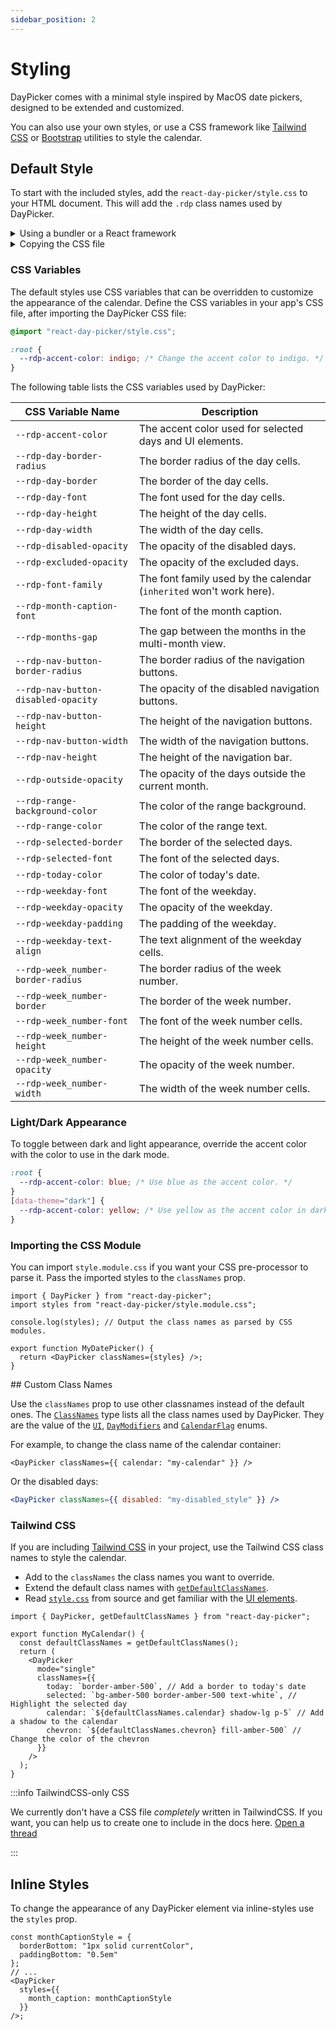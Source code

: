 ```yaml
---
sidebar_position: 2
---
```


# Styling

DayPicker comes with a minimal style inspired by MacOS date pickers, designed to be extended and customized.

You can also use your own styles, or use a CSS framework like [Tailwind CSS](https://tailwindcss.com) or [Bootstrap](https://getbootstrap.com) utilities to style the calendar.

## Default Style

To start with the included styles, add the `react-day-picker/style.css` to your HTML document. This will add the `.rdp` class names used by DayPicker.

<details>
<summary>Using a bundler or a React framework</summary>

If you are using a React framework, such as [Next.js](http://nextjs.org) or [Gatsby](https://www.gatsbyjs.com), or a bundler like Webpack with [css-loader](https://webpack.js.org/loaders/css-loader/), import the CSS file from your app's main JavaScript or TypeScript file:

```tsx title="./App.jsx"
import "react-day-picker/style.css";
```

</details>

<details>
<summary>Copying the CSS file</summary>

If you are not using a bundler, you can copy the CSS file to your project. See [style.css](https://github.com/gpbl/react-day-picker/blob/main/src/style.css) in the DayPicker repository for the source.

```html title="./public/index.html"
<style>
  /* Copy the content of the style.css file here. */
</style>
```

</details>

### CSS Variables

The default styles use CSS variables that can be overridden to customize the appearance of the calendar. Define the CSS variables in your app's CSS file, after importing the DayPicker CSS file:

```css title="./app/global.css"
@import "react-day-picker/style.css";

:root {
  --rdp-accent-color: indigo; /* Change the accent color to indigo. */
}
```

The following table lists the CSS variables used by DayPicker:

| CSS Variable Name                   | Description                                                         |
| ----------------------------------- | ------------------------------------------------------------------- |
| `--rdp-accent-color`                | The accent color used for selected days and UI elements.            |
| `--rdp-day-border-radius`           | The border radius of the day cells.                                 |
| `--rdp-day-border`                  | The border of the day cells.                                        |
| `--rdp-day-font`                    | The font used for the day cells.                                    |
| `--rdp-day-height`                  | The height of the day cells.                                        |
| `--rdp-day-width`                   | The width of the day cells.                                         |
| `--rdp-disabled-opacity`            | The opacity of the disabled days.                                   |
| `--rdp-excluded-opacity`            | The opacity of the excluded days.                                   |
| `--rdp-font-family`                 | The font family used by the calendar (`inherited` won't work here). |
| `--rdp-month-caption-font`          | The font of the month caption.                                      |
| `--rdp-months-gap`                  | The gap between the months in the multi-month view.                 |
| `--rdp-nav-button-border-radius`    | The border radius of the navigation buttons.                        |
| `--rdp-nav-button-disabled-opacity` | The opacity of the disabled navigation buttons.                     |
| `--rdp-nav-button-height`           | The height of the navigation buttons.                               |
| `--rdp-nav-button-width`            | The width of the navigation buttons.                                |
| `--rdp-nav-height`                  | The height of the navigation bar.                                   |
| `--rdp-outside-opacity`             | The opacity of the days outside the current month.                  |
| `--rdp-range-background-color`      | The color of the range background.                                  |
| `--rdp-range-color`                 | The color of the range text.                                        |
| `--rdp-selected-border`             | The border of the selected days.                                    |
| `--rdp-selected-font`               | The font of the selected days.                                      |
| `--rdp-today-color`                 | The color of today's date.                                          |
| `--rdp-weekday-font`                | The font of the weekday.                                            |
| `--rdp-weekday-opacity`             | The opacity of the weekday.                                         |
| `--rdp-weekday-padding`             | The padding of the weekday.                                         |
| `--rdp-weekday-text-align`          | The text alignment of the weekday cells.                            |
| `--rdp-week_number-border-radius`   | The border radius of the week number.                               |
| `--rdp-week_number-border`          | The border of the week number.                                      |
| `--rdp-week_number-font`            | The font of the week number cells.                                  |
| `--rdp-week_number-height`          | The height of the week number cells.                                |
| `--rdp-week_number-opacity`         | The opacity of the week number.                                     |
| `--rdp-week_number-width`           | The width of the week number cells.                                 |

### Light/Dark Appearance

To toggle between dark and light appearance, override the accent color with the color to use in the dark mode.

```css
:root {
  --rdp-accent-color: blue; /* Use blue as the accent color. */
}
[data-theme="dark"] {
  --rdp-accent-color: yellow; /* Use yellow as the accent color in dark mode. */
}
```

### Importing the CSS Module

You can import `style.module.css` if you want your CSS pre-processor to parse it. Pass the imported styles to the `classNames` prop.

```tsx title="./MyDatePicker.jsx"
import { DayPicker } from "react-day-picker";
import styles from "react-day-picker/style.module.css";

console.log(styles); // Output the class names as parsed by CSS modules.

export function MyDatePicker() {
  return <DayPicker classNames={styles} />;
}
```

<BrowserWindow>
  <Examples.CssModules />
</BrowserWindow>
## Custom Class Names

Use the `classNames` prop to use other classnames instead of the default ones. The [`ClassNames`](../api/type-aliases/ClassNames.md) type lists all the class names used by DayPicker. They are the value of the [`UI`](../api/enumerations/UI.md), [`DayModifiers`](../api/enumerations/DayModifier.md) and [`CalendarFlag`](../api/enumerations/CalendarFlag.md) enums.

For example, to change the class name of the calendar container:

```tsx
<DayPicker classNames={{ calendar: "my-calendar" }} />
```

Or the disabled days:

```jsx
<DayPicker classNames={{ disabled: "my-disabled_style" }} />
```

### Tailwind CSS

If you are including [Tailwind CSS](https://tailwindcss.com) in your project, use the Tailwind CSS class names to style the calendar.

- Add to the `classNames` the class names you want to override.
- Extend the default class names with [`getDefaultClassNames`](../api/functions//getDefaultClassNames.md).
- Read [`style.css`](https://github.com/gpbl/react-day-picker/blob/main/src/style.css) from source and get familiar with the [UI elements](../using-daypicker/anatomy.mdx).

```tsx
import { DayPicker, getDefaultClassNames } from "react-day-picker";

export function MyCalendar() {
  const defaultClassNames = getDefaultClassNames();
  return (
    <DayPicker
      mode="single"
      classNames={{
        today: `border-amber-500`, // Add a border to today's date
        selected: `bg-amber-500 border-amber-500 text-white`, // Highlight the selected day
        calendar: `${defaultClassNames.calendar} shadow-lg p-5` // Add a shadow to the calendar
        chevron: `${defaultClassNames.chevron} fill-amber-500` // Change the color of the chevron
      }}
    />
  );
}
```

<BrowserWindow>
  <Examples.TailwindCSS />
</BrowserWindow>

:::info TailwindCSS-only CSS

We currently don't have a CSS file _completely_ written in TailwindCSS. If you want, you can help us to create one to include in the docs here. [Open a thread](https://github.com/gpbl/react-day-picker/discussions/new?category=ideas)

:::

## Inline Styles

To change the appearance of any DayPicker element via inline-styles use the `styles` prop.

```tsx
const monthCaptionStyle = {
  borderBottom: "1px solid currentColor",
  paddingBottom: "0.5em"
};
// ...
<DayPicker
  styles={{
    month_caption: monthCaptionStyle
  }}
/>;
```
